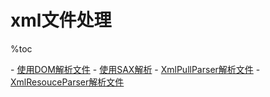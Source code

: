 = xml文件处理 =

%toc

- [[使用DOM解析文件]]
- [[使用SAX解析]]
- [[XmlPullParser解析文件]]
- [[XmlResouceParser解析文件]]

